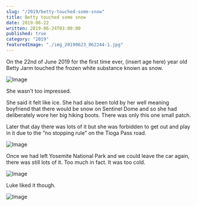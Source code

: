 ```yaml
---
slug: "/2019/betty-touched-some-snow"
title: Betty touched some snow
date: 2019-06-22
written: 2019-06-24T03:00:00
published: true
category: "2019"
featuredImage: "./img_20190623_062244-1.jpg"
---
```


On the 22nd of June 2019 for the first time ever, (insert age here) year old Betty Jarm touched the frozen white substance known as snow.

![Image](./img_20190623_010807.jpg)

She wasn’t too impressed.

She said it felt like ice. She had also been told by her well meaning boyfriend that there would be snow on Sentinel Dome and so she had deliberately wore her big hiking boots. There was only this one small patch.

Later that day there was lots of it but she was forbidden to get out and play in it due to the “no stopping rule” on the Tioga Pass road.

![Image](./img_20190623_062244-1.jpg)

Once we had left Yosemite National Park and we could leave the car again, there was still lots of it. Too much in fact. It was too cold.

![Image](./img_20190623_071107.jpg)

Luke liked it though.

![Image](./img_20190623_071618.jpg)
